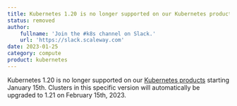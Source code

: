 ```yaml
---
title: Kubernetes 1.20 is no longer supported on our Kubernetes products starting January 15th
status: removed
author:
    fullname: 'Join the #k8s channel on Slack.'
    url: 'https://slack.scaleway.com'
date: 2023-01-25
category: compute
product: kubernetes
---
```


Kubernetes 1.20 is no longer supported on our [Kubernetes products](/containers/kubernetes/quickstart) starting January 15th. Clusters in this specific version will automatically be upgraded to 1.21 on February 15th, 2023.

